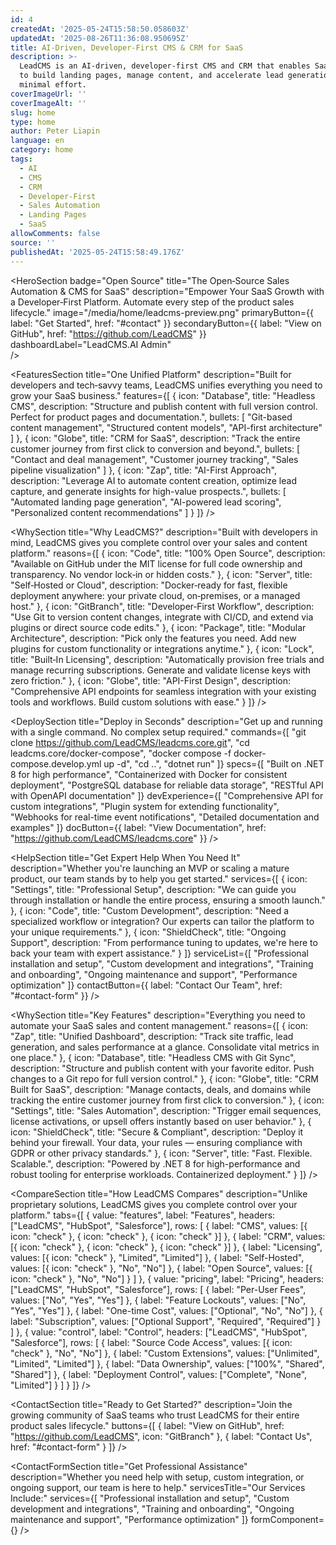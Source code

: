```yaml
---
id: 4
createdAt: '2025-05-24T15:58:50.058603Z'
updatedAt: '2025-08-26T11:36:08.950695Z'
title: AI-Driven, Developer-First CMS & CRM for SaaS
description: >-
  LeadCMS is an AI-driven, developer-first CMS and CRM that enables SaaS teams
  to build landing pages, manage content, and accelerate lead generation with
  minimal effort.
coverImageUrl: ''
coverImageAlt: ''
slug: home
type: home
author: Peter Liapin
language: en
category: home
tags:
  - AI
  - CMS
  - CRM
  - Developer-First
  - Sales Automation
  - Landing Pages
  - SaaS
allowComments: false
source: ''
publishedAt: '2025-05-24T15:58:49.176Z'
---
```


<HeroSection
  badge="Open Source"
  title="The Open‑Source Sales Automation & CMS for SaaS"
  description="Empower Your SaaS Growth with a Developer‑First Platform. Automate every step of the product sales lifecycle."
  image="/media/home/leadcms-preview.png"
  primaryButton={{ label: "Get Started", href: "#contact" }}
  secondaryButton={{ label: "View on GitHub", href: "https://github.com/LeadCMS" }}
  dashboardLabel="LeadCMS.AI Admin"  
/>

<FeaturesSection
  title="One Unified Platform"
  description="Built for developers and tech‑savvy teams, LeadCMS unifies everything you need to grow your SaaS business."
  features={[
    {
      icon: "Database",
      title: "Headless CMS",
      description: "Structure and publish content with full version control. Perfect for product pages and documentation.",
      bullets: [
        "Git-based content management",
        "Structured content models",
        "API-first architecture"
      ]
    },
    {
      icon: "Globe",
      title: "CRM for SaaS",
      description: "Track the entire customer journey from first click to conversion and beyond.",
      bullets: [
        "Contact and deal management",
        "Customer journey tracking",
        "Sales pipeline visualization"
      ]
    },
    {
      icon: "Zap",
      title: "AI-First Approach",
      description: "Leverage AI to automate content creation, optimize lead capture, and generate insights for high-value prospects.",
      bullets: [
        "Automated landing page generation",
        "AI-powered lead scoring",
        "Personalized content recommendations"
      ]
    }
  ]}
/>

<WhySection
  title="Why LeadCMS?"
  description="Built with developers in mind, LeadCMS gives you complete control over your sales and content platform."
  reasons={[
    {
      icon: "Code",
      title: "100% Open Source",
      description: "Available on GitHub under the MIT license for full code ownership and transparency. No vendor lock‑in or hidden costs."
    },
    {
      icon: "Server",
      title: "Self‑Hosted or Cloud",
      description: "Docker‑ready for fast, flexible deployment anywhere: your private cloud, on‑premises, or a managed host."
    },
    {
      icon: "GitBranch",
      title: "Developer‑First Workflow",
      description: "Use Git to version content changes, integrate with CI/CD, and extend via plugins or direct source code edits."
    },
    {
      icon: "Package",
      title: "Modular Architecture",
      description: "Pick only the features you need. Add new plugins for custom functionality or integrations anytime."
    },
    {
      icon: "Lock",
      title: "Built‑In Licensing",
      description: "Automatically provision free trials and manage recurring subscriptions. Generate and validate license keys with zero friction."
    },
    {
      icon: "Globe",
      title: "API-First Design",
      description: "Comprehensive API endpoints for seamless integration with your existing tools and workflows. Build custom solutions with ease."
    }
  ]}
/>

<DeploySection
  title="Deploy in Seconds"
  description="Get up and running with a single command. No complex setup required."
  commands={[
    "git clone https://github.com/LeadCMS/leadcms.core.git",
    "cd leadcms.core/docker-compose",
    "docker compose -f docker-compose.develop.yml up -d",
    "cd ..",
    "dotnet run"
  ]}
  specs={[
    "Built on .NET 8 for high performance",
    "Containerized with Docker for consistent deployment",
    "PostgreSQL database for reliable data storage",
    "RESTful API with OpenAPI documentation"
  ]}
  devExperience={[
    "Comprehensive API for custom integrations",
    "Plugin system for extending functionality",
    "Webhooks for real-time event notifications",
    "Detailed documentation and examples"
  ]}
  docButton={{ label: "View Documentation", href: "https://github.com/LeadCMS/leadcms.core" }}
/>

<HelpSection
  title="Get Expert Help When You Need It"
  description="Whether you're launching an MVP or scaling a mature product, our team stands by to help you get started."
  services={[
    {
      icon: "Settings",
      title: "Professional Setup",
      description: "We can guide you through installation or handle the entire process, ensuring a smooth launch."
    },
    {
      icon: "Code",
      title: "Custom Development",
      description: "Need a specialized workflow or integration? Our experts can tailor the platform to your unique requirements."
    },
    {
      icon: "ShieldCheck",
      title: "Ongoing Support",
      description: "From performance tuning to updates, we're here to back your team with expert assistance."
    }
  ]}
  serviceList={[
    "Professional installation and setup",
    "Custom development and integrations",
    "Training and onboarding",
    "Ongoing maintenance and support",
    "Performance optimization"
  ]}
  contactButton={{ label: "Contact Our Team", href: "#contact-form" }}
/>

<WhySection
  title="Key Features"
  description="Everything you need to automate your SaaS sales and content management."
  reasons={[
    {
      icon: "Zap",
      title: "Unified Dashboard",
      description: "Track site traffic, lead generation, and sales performance at a glance. Consolidate vital metrics in one place."
    },
    {
      icon: "Database",
      title: "Headless CMS with Git Sync",
      description: "Structure and publish content with your favorite editor. Push changes to a Git repo for full version control."
    },
    {
      icon: "Globe",
      title: "CRM Built for SaaS",
      description: "Manage contacts, deals, and domains while tracking the entire customer journey from first click to conversion."
    },
    {
      icon: "Settings",
      title: "Sales Automation",
      description: "Trigger email sequences, license activations, or upsell offers instantly based on user behavior."
    },
    {
      icon: "ShieldCheck",
      title: "Secure & Compliant",
      description: "Deploy it behind your firewall. Your data, your rules — ensuring compliance with GDPR or other privacy standards."
    },
    {
      icon: "Server",
      title: "Fast. Flexible. Scalable.",
      description: "Powered by .NET 8 for high-performance and robust tooling for enterprise workloads. Containerized deployment."
    }
  ]}
/>

<CompareSection
  title="How LeadCMS Compares"
  description="Unlike proprietary solutions, LeadCMS gives you complete control over your platform."
  tabs={[
    {
      value: "features",
      label: "Features",
      headers: ["LeadCMS", "HubSpot", "Salesforce"],
      rows: [
        { label: "CMS", values: [{ icon: "check" }, { icon: "check" }, { icon: "check" }] },
        { label: "CRM", values: [{ icon: "check" }, { icon: "check" }, { icon: "check" }] },
        { label: "Licensing", values: [{ icon: "check" }, "Limited", "Limited"] },
        { label: "Self-Hosted", values: [{ icon: "check" }, "No", "No"] },
        { label: "Open Source", values: [{ icon: "check" }, "No", "No"] }
      ]
    },
    {
      value: "pricing",
      label: "Pricing",
      headers: ["LeadCMS", "HubSpot", "Salesforce"],
      rows: [
        { label: "Per-User Fees", values: ["No", "Yes", "Yes"] },
        { label: "Feature Lockouts", values: ["No", "Yes", "Yes"] },
        { label: "One-time Cost", values: ["Optional", "No", "No"] },
        { label: "Subscription", values: ["Optional Support", "Required", "Required"] }
      ]
    },
    {
      value: "control",
      label: "Control",
      headers: ["LeadCMS", "HubSpot", "Salesforce"],
      rows: [
        { label: "Source Code Access", values: [{ icon: "check" }, "No", "No"] },
        { label: "Custom Extensions", values: ["Unlimited", "Limited", "Limited"] },
        { label: "Data Ownership", values: ["100%", "Shared", "Shared"] },
        { label: "Deployment Control", values: ["Complete", "None", "Limited"] }
      ]
    }
  ]}
/>

<ContactSection
  title="Ready to Get Started?"
  description="Join the growing community of SaaS teams who trust LeadCMS for their entire product sales lifecycle."
  buttons={[
    { label: "View on GitHub", href: "https://github.com/LeadCMS", icon: "GitBranch" },
    { label: "Contact Us", href: "#contact-form" }
  ]}
/>

<ContactFormSection
  title="Get Professional Assistance"
  description="Whether you need help with setup, custom integration, or ongoing support, our team is here to help."
  servicesTitle="Our Services Include:"
  services={[
    "Professional installation and setup",
    "Custom development and integrations",
    "Training and onboarding",
    "Ongoing maintenance and support",
    "Performance optimization"
  ]}
  formComponent={<ContactUs />}
/>
